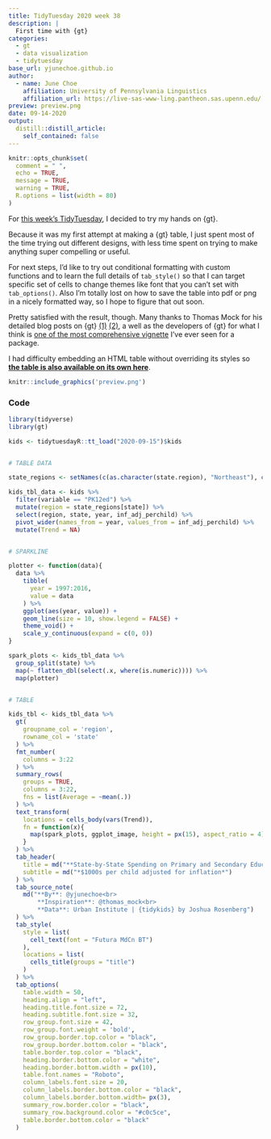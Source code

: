 ```yaml
---
title: TidyTuesday 2020 week 38
description: |
  First time with {gt}
categories:
  - gt
  - data visualization
  - tidytuesday
base_url: yjunechoe.github.io
author:
  - name: June Choe
    affiliation: University of Pennsylvania Linguistics
    affiliation_url: https://live-sas-www-ling.pantheon.sas.upenn.edu/
preview: preview.png
date: 09-14-2020
output:
  distill::distill_article:
    self_contained: false
---
```


```r
knitr::opts_chunk$set(
  comment = " ",
  echo = TRUE,
  message = TRUE,
  warning = TRUE,
  R.options = list(width = 80)
)
```

For [this week's TidyTuesday](https://github.com/rfordatascience/tidytuesday/tree/master/data/2020/2020-09-15), I decided to try my hands on {gt}. 

Because it was my first attempt at making a {gt} table, I just spent most of the time trying out different designs, with less time spent on trying to make anything super compelling or useful.

For next steps, I'd like to try out conditional formatting with custom functions and to learn the full details of `tab_style()` so that I can target specific set of cells to change themes like font that you can't set with `tab_options()`. Also I'm totally lost on how to save the table into pdf or png in a nicely formatted way, so I hope to figure that out soon.

Pretty satisfied with the result, though. Many thanks to Thomas Mock for his detailed blog posts on {gt} [(1)](https://themockup.blog/posts/2020-05-16-gt-a-grammer-of-tables/) [(2)](https://themockup.blog/posts/2020-09-04-10-table-rules-in-r/), a well as the developers of {gt} for what I think is [one of the most comprehensive vignette](https://gt.rstudio.com/reference/index.html) I've ever seen for a package.


I had difficulty embedding an HTML table without overriding its styles so [**the table is also available on its own here**](static/html/tidytuesday_2020_38_table.html).

```r
knitr::include_graphics('preview.png')
```


### Code

```r
library(tidyverse)
library(gt)

kids <- tidytuesdayR::tt_load("2020-09-15")$kids


# TABLE DATA

state_regions <- setNames(c(as.character(state.region), "Northeast"), c(state.name, "District of Columbia"))

kids_tbl_data <- kids %>% 
  filter(variable == "PK12ed") %>%
  mutate(region = state_regions[state]) %>% 
  select(region, state, year, inf_adj_perchild) %>% 
  pivot_wider(names_from = year, values_from = inf_adj_perchild) %>%
  mutate(Trend = NA) 


# SPARKLINE

plotter <- function(data){
  data %>% 
    tibble(
      year = 1997:2016,
      value = data
    ) %>% 
    ggplot(aes(year, value)) +
    geom_line(size = 10, show.legend = FALSE) +
    theme_void() +
    scale_y_continuous(expand = c(0, 0))
}

spark_plots <- kids_tbl_data %>% 
  group_split(state) %>% 
  map(~ flatten_dbl(select(.x, where(is.numeric)))) %>% 
  map(plotter)


# TABLE

kids_tbl <- kids_tbl_data %>% 
  gt(
    groupname_col = 'region',
    rowname_col = 'state'
  ) %>% 
  fmt_number(
    columns = 3:22
  ) %>% 
  summary_rows(
    groups = TRUE,
    columns = 3:22,
    fns = list(Average = ~mean(.))
  ) %>% 
  text_transform(
    locations = cells_body(vars(Trend)),
    fn = function(x){
      map(spark_plots, ggplot_image, height = px(15), aspect_ratio = 4)
    }
  ) %>%
  tab_header(
    title = md("**State-by-State Spending on Primary and Secondary Education over 20 years**"),
    subtitle = md("*$1000s per child adjusted for inflation*")
  ) %>% 
  tab_source_note(
    md("**By**: @yjunechoe<br>
        **Inspiration**: @thomas_mock<br>
        **Data**: Urban Institute | {tidykids} by Joshua Rosenberg")
  ) %>% 
  tab_style(
    style = list(
      cell_text(font = "Futura MdCn BT")
    ),
    locations = list(
      cells_title(groups = "title")
    )
  ) %>%
  tab_options(
    table.width = 50,
    heading.align = "left",
    heading.title.font.size = 72,
    heading.subtitle.font.size = 32,
    row_group.font.size = 42,
    row_group.font.weight = 'bold',
    row_group.border.top.color = "black",
    row_group.border.bottom.color = "black",
    table.border.top.color = "black",
    heading.border.bottom.color = "white",
    heading.border.bottom.width = px(10),
    table.font.names = "Roboto",
    column_labels.font.size = 20,
    column_labels.border.bottom.color = "black",
    column_labels.border.bottom.width= px(3),
    summary_row.border.color = "black", 
    summary_row.background.color = "#c0c5ce",
    table.border.bottom.color = "black"
  )
```

